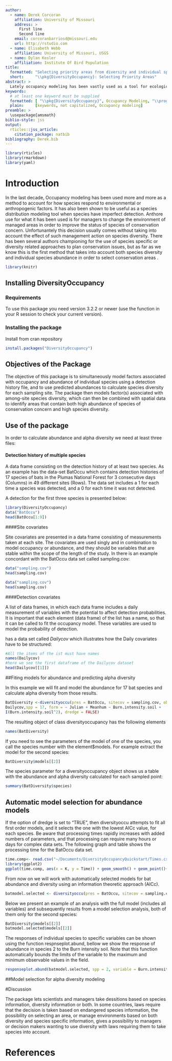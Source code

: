 ```yaml
---
author:
  - name: Derek Corcoran
    affiliation: University of Missouri
    address: >
      First line
      Second line
    email: corcoranbarriosd@missouri.edu
    url: http://rstudio.com
  - name: Elisabeth Webb
    affiliation: University of Missouri, USGS
  - name: Dylan Kesler
    affiliation: Institute Of Bird Population
title:
  formatted: "Selecting priority areas from diversity and individual species abundance \\pkg{DiversityOccupancy}"
  short:     "\\pkg{DiversityOccupancy}: Selecting Priority Areas"
abstract: >
  Lately occupancy modeling has been vastly used as a tool for ecological research and management planing. However mostly it is used by interpreting single species models. We present the \pkg{DiversityOccupancy} in the \proglang{R} environment. The objective of this package is to simultaneously model factors associated with occupancy and abundance of individual species using a detection history file, and to use predicted abundances to calculate species diversity for each sampling site. The package then models factor(s) associated with among-site species diversity, which can then be combined with spatial data to identify areas that contain both high abundance of species of conservation concern and high species diversity.
keywords:
  # at least one keyword must be supplied
  formatted: [ "\\pkg{DiversityOccupancy}", Occupancy Modeling, "\\proglang{R}"]
  plain:     [keywords, not capitalized, Occupancy modeling]
preamble: >
  \usepackage{amsmath}
biblio-style: jss
output:
  rticles::jss_article:
    citation_package: natbib
bibliography: Derek.bib
---
```


```r
library(rticles)
library(rmarkdown)
library(yaml)
```

# Introduction

In the last decade, Occupancy modeling has been used more and more as a method to account for how species respond to environmental or anthropogenic factors. It has also been shown to be useful as a species distribution modeling tool when species have imperfect detection. Anthore use for what it has been used is for managers to change the environment of managed areas in order to improve the status of species of conservation concern. Unfortunantely this decision usually comes without taking into account the effect of such management action on species diversity. There has been several authors championing for the use of species specific or diversity related approaches to plan conservation issues, but as far as we know this is the first method that takes into account both species diversity and individual species abundance in order to select conservation areas \citep{mackenzie_estimating_2002}.

```r
library(knitr)
```

## Installing DiversityOccupancy

### Requirements

To use this package you need \proglang{R} version 3.2.2 or newer (use the function \code{sessionInfo()} in your R session to check your current version).

### Installing the package

Install from cran repository

```r
install.packages("DiversityOccupancy")
```

## Objectives of the Package

The objective of this package is to simultaneously model factors associated with occupancy and abundance of individual species using a detection history file, and to use predicted abundances to calculate species diversity for each sampling site. The package then models factor(s) associated with among-site species diversity, which can then be combined with spatial data to identify areas that contain both high abundance of species of conservation concern and high species diversity.

## Use of the package

In order to calculate abundance and alpha diversity we need at least three files:

#### Detection history of multiple species

A data frame consisting on the detection history of at least two species.  As an example \pkg{DiversityOccupancy} has the data-set BatOccu which contains detection histories of 17 species of bats in the Plumas National Forest for 3 consecutive days (Columns) in 49 different sites (Rows). The data set includes a 1 for each time a species was detected, and a 0 for each time it was not detected.

A detection for the first three species is presented below:

```r
library(DiversityOccupancy)
data("BatOccu")
head(BatOccu[1:9])
```

####Site covariates

Site covariates are presented in a data frame consisting of measurements taken at each site. The covariates are used singly and in combination to model occupancy or abundance, and they should be variables that are stable within the scope of the length of the study. In \pkg{DiversityOccupancy} there is an example concordant with the BatOccu data set called sampling.cov:

```r
data("sampling.cov")
head(sampling.cov)
```

```r
data("sampling.cov")
head(sampling.cov)
```

####Detection covariates

A list of data frames, in which each data frame includes a daily measurement of variables with the potential to affect detection probabilities. It is important that each element (data frame) of the list has a name, so that it can be called to fit the occupancy model. These variables are used to model the probability of detection.

\pkg{DiversityOccupancy} has a data set called *Dailycov* which illustrates how the Daily covariates have to be structured:

```r
#All the items of the ist must have names
names(Dailycov)
#here we see the first dataframe of the Dailycov dataset
head(Dailycov[[1]])
```

##Fiting models for abundance and predicting alpha diversity

In this example we will fit and model the abundance for 17 bat species and calculate alpha diversity from those results.

```r
BatDiversity <-diversityoccu(pres = BatOccu, sitecov = sampling.cov, obscov =
Dailycov,spp = 17, form = ~ Julian + Meanhum ~ Burn.intensity.soil +
I(Burn.intensity.soil^2), dredge = FALSE)
```

The resulting object of class diversityoccupancy has the following elements

```r
names(BatDiversity)
```

If you need to see the parameters of the model of one of the species, you call the species number with the element$models. For example extract the model for the second species:

```r
BatDiversity$models[[2]]
```

The species parameter for a diversityoccupancy object shows us a table with the abundance and alpha diversity calculated for each sampled point:

```r
summary(BatDiversity$species)
```


## Automatic model selection for abundance models

If the option of dredge is set to “TRUE”, then diversityoccu attempts to fit all first order models, and it selects the one with the lowest AICc value, for each species.  Be aware that processing times rapidly increases with added numbers of parameters, and that processing can require many hours or days for complex data sets.  The following graph and table shows the processing time for the BatOccu data set.

```r
time.comp<- read.csv("~/Documents/DiversityOccupancyQuickstart/Times.csv")
library(ggplot2)
ggplot(time.comp, aes(x = K, y = Time)) + geom_smooth() + geom_point()+ggtitle("Time taken for model selection") + labs(x = "Number of Parameters [K]" , y = "Processing time [seconds]") + theme_bw()
```

From now on we will work with automatically selected models for bat abundance and diversity using an information theoretic approach (AICc).

```r
batmodel.selected <- diversityoccu(pres = BatOccu, sitecov = sampling.cov, obscov = Dailycov,spp = 17, form = ~ Julian + Meanhum ~ Burn.intensity.soil + I(Burn.intensity.soil^2), dredge = TRUE)
```

Below we present an example of an analysis with the full model (includes all variables) and subsequently results from a model selection analysis, both of them only for the second species:

```r
BatDiversity$models[[2]]
batmodel.selected$models[[2]]
```

The responses of individual species to specific variables can be shown using the function respnseplot.abund, bellow we show the response of abundance in species 2 to the Burn intensity soil. Note that this function automatically bounds the limits of the variable to the maximum and minimum observable values in the field.

```r
responseplot.abund(batmodel.selected, spp = 2, variable = Burn.intensity.soil)
```


##Model selection for alpha diversity modeling

#Discussion

The \pkg{DiversityOccupancy} package lets scientists and managers take dessitions based on species information, diversity information or both. In some countries, laws require that the decision is taken based on endangered species information, the possibility on selecting an area, or manage environments based on both diversity and species specific information, gives a possibility to managers or decision makers wanting to use diversity with laws requiring them to take species into account.


# References